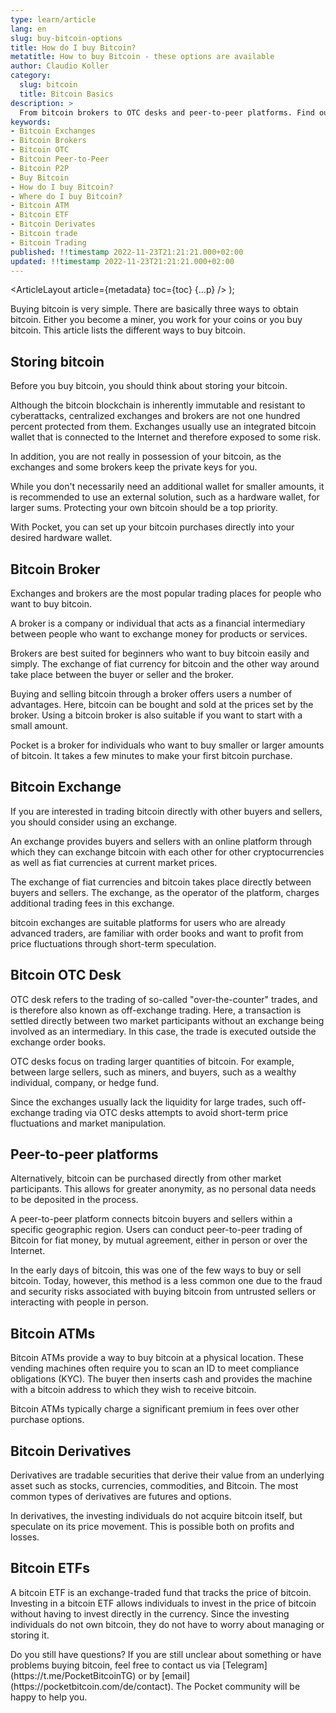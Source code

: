 ```yaml
---
type: learn/article
lang: en
slug: buy-bitcoin-options
title: How do I buy Bitcoin?
metatitle: How to buy Bitcoin - these options are available
author: Claudio Koller
category:
  slug: bitcoin
  title: Bitcoin Basics
description: >
  From bitcoin brokers to OTC desks and peer-to-peer platforms. Find out what options are available and what advantages and disadvantages they offer.
keywords:
- Bitcoin Exchanges
- Bitcoin Brokers
- Bitcoin OTC
- Bitcoin Peer-to-Peer
- Bitcoin P2P
- Buy Bitcoin
- How do I buy Bitcoin?
- Where do I buy Bitcoin?
- Bitcoin ATM
- Bitcoin ETF
- Bitcoin Derivates
- Bitcoin trade
- Bitcoin Trading
published: !!timestamp 2022-11-23T21:21:21.000+02:00
updated: !!timestamp 2022-11-23T21:21:21.000+02:00
---
```



  <ArticleLayout
    article={metadata}
    toc={toc}
    {...p}
  />
);

Buying bitcoin is very simple. There are basically three ways to obtain bitcoin. Either you become a miner, you work for your coins or you buy bitcoin. This article lists the different ways to buy bitcoin.

## Storing bitcoin

Before you buy bitcoin, you should think about storing your bitcoin.

Although the bitcoin blockchain is inherently immutable and resistant to cyberattacks, centralized exchanges and brokers are not one hundred percent protected from them. Exchanges usually use an integrated bitcoin wallet that is connected to the Internet and therefore exposed to some risk.

In addition, you are not really in possession of your bitcoin, as the exchanges and some brokers keep the private keys for you.

While you don't necessarily need an additional wallet for smaller amounts, it is recommended to use an external solution, such as a hardware wallet, for larger sums. Protecting your own bitcoin should be a top priority.

<Callout icon="💾">
  With Pocket, you can set up your bitcoin purchases directly into your desired hardware wallet.
</Callout>

## Bitcoin Broker

Exchanges and brokers are the most popular trading places for people who want to buy bitcoin.

A broker is a company or individual that acts as a financial intermediary between people who want to exchange money for products or services.

Brokers are best suited for beginners who want to buy bitcoin easily and simply. The exchange of fiat currency for bitcoin and the other way around take place between the buyer or seller and the broker.

Buying and selling bitcoin through a broker offers users a number of advantages. Here, bitcoin can be bought and sold at the prices set by the broker. Using a bitcoin broker is also suitable if you want to start with a small amount.

<Callout icon="💡">
  Pocket is a broker for individuals who want to buy smaller or larger amounts of bitcoin. It takes a few minutes to make your first bitcoin purchase.
</Callout>

## Bitcoin Exchange

If you are interested in trading bitcoin directly with other buyers and sellers, you should consider using an exchange.

An exchange provides buyers and sellers with an online platform through which they can exchange bitcoin with each other for other cryptocurrencies as well as fiat currencies at current market prices.

The exchange of fiat currencies and bitcoin takes place directly between buyers and sellers. The exchange, as the operator of the platform, charges additional trading fees in this exchange.

bitcoin exchanges are suitable platforms for users who are already advanced traders, are familiar with order books and want to profit from price fluctuations through short-term speculation.

## Bitcoin OTC Desk

OTC desk refers to the trading of so-called "over-the-counter" trades, and is therefore also known as off-exchange trading. Here, a transaction is settled directly between two market participants without an exchange being involved as an intermediary. In this case, the trade is executed outside the exchange order books.

OTC desks focus on trading larger quantities of bitcoin. For example, between large sellers, such as miners, and buyers, such as a wealthy individual, company, or hedge fund.

Since the exchanges usually lack the liquidity for large trades, such off-exchange trading via OTC desks attempts to avoid short-term price fluctuations and market manipulation.

## Peer-to-peer platforms

Alternatively, bitcoin can be purchased directly from other market participants. This allows for greater anonymity, as no personal data needs to be deposited in the process.

A peer-to-peer platform connects bitcoin buyers and sellers within a specific geographic region. Users can conduct peer-to-peer trading of Bitcoin for fiat money, by mutual agreement, either in person or over the Internet.

In the early days of bitcoin, this was one of the few ways to buy or sell bitcoin. Today, however, this method is a less common one due to the fraud and security risks associated with buying bitcoin from untrusted sellers or interacting with people in person.

## Bitcoin ATMs

Bitcoin ATMs provide a way to buy bitcoin at a physical location. These vending machines often require you to scan an ID to meet compliance obligations (KYC). The buyer then inserts cash and provides the machine with a bitcoin address to which they wish to receive bitcoin.

Bitcoin ATMs typically charge a significant premium in fees over other purchase options.

## Bitcoin Derivatives

Derivatives are tradable securities that derive their value from an underlying asset such as stocks, currencies, commodities, and Bitcoin. The most common types of derivatives are futures and options.

In derivatives, the investing individuals do not acquire bitcoin itself, but speculate on its price movement. This is possible both on profits and losses.

## Bitcoin ETFs

A bitcoin ETF is an exchange-traded fund that tracks the price of bitcoin. Investing in a bitcoin ETF allows individuals to invest in the price of bitcoin without having to invest directly in the currency. Since the investing individuals do not own bitcoin, they do not have to worry about managing or storing it.

<Callout icon="❓">
Do you still have questions?
If you are still unclear about something or have problems buying bitcoin, feel free to contact us via [Telegram](https://t.me/PocketBitcoinTG) or by [email](https://pocketbitcoin.com/de/contact). The Pocket community will be happy to help you.
</Callout>
